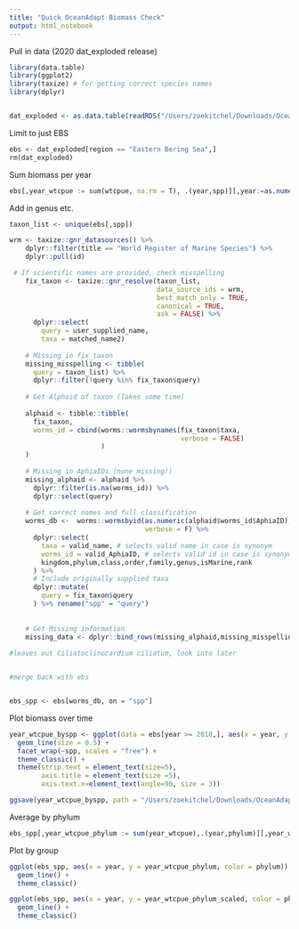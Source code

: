 ```yaml
---
title: "Quick OceanAdapt Biomass Check"
output: html_notebook
---
```


Pull in data (2020 dat_exploded release)
```r
library(data.table)
library(ggplot2)
library(taxize) # for getting correct species names
library(dplyr)


dat_exploded <- as.data.table(readRDS("/Users/zoekitchel/Downloads/OceanAdapt-update2020/data_clean/dat_exploded.rds"))
```

Limit to just EBS

```r
ebs <- dat_exploded[region == "Eastern Bering Sea",]
rm(dat_exploded)
```

Sum biomass per year
```r
ebs[,year_wtcpue := sum(wtcpue, na.rm = T), .(year,spp)][,year:=as.numeric(year)]
```

Add in genus etc. 
```r
taxon_list <- unique(ebs[,spp])

wrm <- taxize::gnr_datasources() %>% 
    dplyr::filter(title == "World Register of Marine Species") %>% 
    dplyr::pull(id)

 # If scientific names are provided, check misspelling
    fix_taxon <- taxize::gnr_resolve(taxon_list,
                                     data_source_ids = wrm,
                                     best_match_only = TRUE,
                                     canonical = TRUE,
                                     ask = FALSE) %>% 
      dplyr::select(
        query = user_supplied_name,
        taxa = matched_name2)
    
    # Missing in fix_taxon
    missing_misspelling <- tibble(
      query = taxon_list) %>% 
      dplyr::filter(!query %in% fix_taxon$query)
    
    # Get Alphaid of taxon (Takes some time)
    
    alphaid <- tibble::tibble(
      fix_taxon,
      worms_id = cbind(worms::wormsbynames(fix_taxon$taxa,
                                           verbose = FALSE)
                       )
    )
    
    # Missing in AphiaIDs (none missing!)
    missing_alphaid <- alphaid %>% 
      dplyr::filter(is.na(worms_id)) %>% 
      dplyr::select(query)
    
    # Get correct names and full classification
    worms_db <-  worms::wormsbyid(as.numeric(alphaid$worms_id$AphiaID),
                                  verbose = F) %>% 
      dplyr::select(
        taxa = valid_name, # selects valid name in case is synonym
        worms_id = valid_AphiaID, # selects valid id in case is synonym
        kingdom,phylum,class,order,family,genus,isMarine,rank
      ) %>%
      # Include originally supplied taxa
      dplyr::mutate(
        query = fix_taxon$query
      ) %>% rename("spp" = "query")
    
    
    # Get Missing information
    missing_data <- dplyr::bind_rows(missing_alphaid,missing_misspelling)
    
#leaves out Ciliatoclinocardium ciliatum, look into later


#merge back with ebs


ebs_spp <- ebs[worms_db, on = "spp"]
```


Plot biomass over time
```r
year_wtcpue_byspp <- ggplot(data = ebs[year >= 2010,], aes(x = year, y = year_wtcpue)) +
  geom_line(size = 0.5) +
  facet_wrap(~spp, scales = "free") +
  theme_classic() +
  theme(strip.text = element_text(size=5),
        axis.title = element_text(size =5),
        axis.text.x=element_text(angle=90, size = 3))

ggsave(year_wtcpue_byspp, path = "/Users/zoekitchel/Downloads/OceanAdapt-update2020", filename = "year_wtcpue_byspp.eps", width = 20, height = 10, unit = "in")

```
Average by phylum
```r
ebs_spp[,year_wtcpue_phylum := sum(year_wtcpue),.(year,phylum)][,year_wtcpue_phylum_scaled := scale(year_wtcpue_phylum), phylum]
```

Plot by group
```r
ggplot(ebs_spp, aes(x = year, y = year_wtcpue_phylum, color = phylum)) +
  geom_line() +
  theme_classic()

ggplot(ebs_spp, aes(x = year, y = year_wtcpue_phylum_scaled, color = phylum)) +
  geom_line() +
  theme_classic()
```

